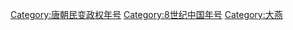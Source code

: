 [[Category:唐朝民变政权年号|Category:唐朝民变政权年号]]
[[Category:8世纪中国年号|Category:8世纪中国年号]]
[[Category:大燕|Category:大燕]]